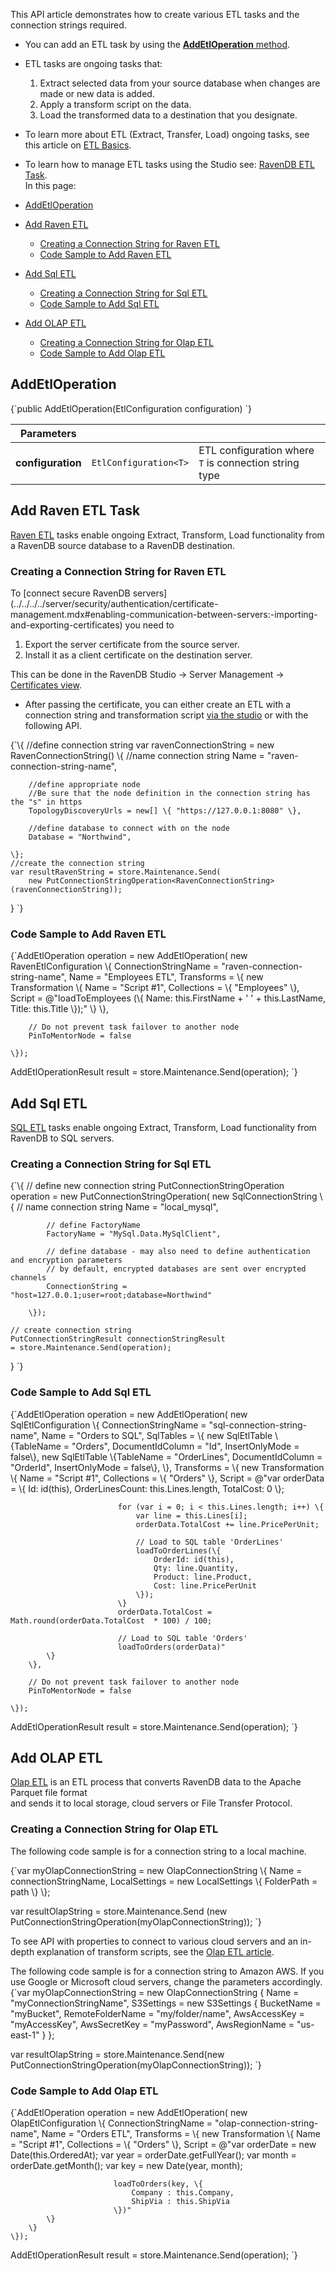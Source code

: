 
This API article demonstrates how to create various ETL tasks and the connection strings required.  

* You can add an ETL task by using the [**AddEtlOperation** method](../../../../client-api/operations/maintenance/etl/add-etl.mdx#addetloperation).  

* ETL tasks are ongoing tasks that:
  1. Extract selected data from your source database when changes are made or new data is added.
  2. Apply a transform script on the data.
  3. Load the transformed data to a destination that you designate.  

* To learn more about ETL (Extract, Transfer, Load) ongoing tasks, see this article on [ETL Basics](../../../../server/ongoing-tasks/etl/basics.mdx).  

* To learn how to manage ETL tasks using the Studio see: [RavenDB ETL Task](../../../../studio/database/tasks/ongoing-tasks/ravendb-etl-task.mdx).  
In this page:

* [AddEtlOperation](../../../../client-api/operations/maintenance/etl/add-etl.mdx#addetloperation)  
* [Add Raven ETL](../../../../client-api/operations/maintenance/etl/add-etl.mdx#add-raven-etl)  
    * [Creating a Connection String for Raven ETL](../../../../client-api/operations/maintenance/etl/add-etl.mdx#creating-a-connection-string-for-raven-etl)  
    * [Code Sample to Add Raven ETL](../../../../client-api/operations/maintenance/etl/add-etl.mdx#code-sample-to-add-raven-etl)  

* [Add Sql ETL](../../../../client-api/operations/maintenance/etl/add-etl.mdx#add-sql-etl)  
    * [Creating a Connection String for Sql ETL](../../../../client-api/operations/maintenance/etl/add-etl.mdx#creating-a-connection-string-for-sql-etl)  
    * [Code Sample to Add Sql ETL](../../../../client-api/operations/maintenance/etl/add-etl.mdx#code-sample-to-add-sql-etl)  

* [Add OLAP ETL](../../../../client-api/operations/maintenance/etl/add-etl.mdx#add-olap-etl)  
    * [Creating a Connection String for Olap ETL](../../../../client-api/operations/maintenance/etl/add-etl.mdx#creating-a-connection-string-for-olap-etl)  
    * [Code Sample to Add Olap ETL](../../../../client-api/operations/maintenance/etl/add-etl.mdx#code-sample-to-add-olap-etl)  



## AddEtlOperation

<TabItem value="add_etl_operation" label="add_etl_operation">
<CodeBlock language="csharp">
{`public AddEtlOperation(EtlConfiguration<T> configuration)
`}
</CodeBlock>
</TabItem>

| Parameters | | |
| ------------- | ----- | ---- |
| **configuration** | `EtlConfiguration<T>` | ETL configuration where `T` is connection string type |



## Add Raven ETL Task

[Raven ETL](../../../../server/ongoing-tasks/etl/raven.mdx) tasks enable ongoing Extract, Transform, Load functionality from a RavenDB source database to a RavenDB destination.  

### Creating a Connection String for Raven ETL

<Admonition type="note" title="Secure servers" id="secure-servers" href="#secure-servers">
 To [connect secure RavenDB servers](../../../../server/security/authentication/certificate-management.mdx#enabling-communication-between-servers:-importing-and-exporting-certificates) 
 you need to 

  1. Export the server certificate from the source server. 
  2. Install it as a client certificate on the destination server.  

 This can be done in the RavenDB Studio -&gt; Server Management -&gt; [Certificates view](../../../../server/security/authentication/certificate-management.mdx#studio-certificates-management-view).
</Admonition>

* After passing the certificate, you can either create an ETL with a connection string and transformation script [via the studio](../../../../studio/database/tasks/ongoing-tasks/ravendb-etl-task.mdx) 
  or with the following API.  
  
<TabItem value="raven_etl_connection_string" label="raven_etl_connection_string">
<CodeBlock language="csharp">
{`\{
    //define connection string
    var ravenConnectionString = new RavenConnectionString()
    \{
        //name connection string
        Name = "raven-connection-string-name",

        //define appropriate node
        //Be sure that the node definition in the connection string has the "s" in https
        TopologyDiscoveryUrls = new[] \{ "https://127.0.0.1:8080" \},

        //define database to connect with on the node
        Database = "Northwind",

    \};
    //create the connection string
    var resultRavenString = store.Maintenance.Send(
        new PutConnectionStringOperation<RavenConnectionString>(ravenConnectionString));
\}
`}
</CodeBlock>
</TabItem>

### Code Sample to Add Raven ETL

<TabItem value="add_raven_etl" label="add_raven_etl">
<CodeBlock language="csharp">
{`AddEtlOperation<RavenConnectionString> operation = new AddEtlOperation<RavenConnectionString>(
    new RavenEtlConfiguration
    \{
        ConnectionStringName = "raven-connection-string-name",
        Name = "Employees ETL",
        Transforms =
        \{
            new Transformation
            \{
                Name = "Script #1",
                Collections =
                \{
                    "Employees"
                \},
                Script = @"loadToEmployees (\{
                        Name: this.FirstName + ' ' + this.LastName,
                        Title: this.Title
                \});"
            \}
        \},

        // Do not prevent task failover to another node
        PinToMentorNode = false

    \});

AddEtlOperationResult result = store.Maintenance.Send(operation);
`}
</CodeBlock>
</TabItem>





## Add Sql ETL

[SQL ETL](../../../../server/ongoing-tasks/etl/sql.mdx) tasks enable ongoing Extract, Transform, Load functionality from RavenDB to SQL servers. 

### Creating a Connection String for Sql ETL

<TabItem value="sql_etl_connection_string" label="sql_etl_connection_string">
<CodeBlock language="csharp">
{`\{
    // define new connection string
    PutConnectionStringOperation<SqlConnectionString> operation
    = new PutConnectionStringOperation<SqlConnectionString>(
        new SqlConnectionString
        \{
            // name connection string
            Name = "local_mysql",

            // define FactoryName
            FactoryName = "MySql.Data.MySqlClient",

            // define database - may also need to define authentication and encryption parameters
            // by default, encrypted databases are sent over encrypted channels
            ConnectionString = "host=127.0.0.1;user=root;database=Northwind"

        \});

    // create connection string
    PutConnectionStringResult connectionStringResult
    = store.Maintenance.Send(operation);

\}
`}
</CodeBlock>
</TabItem>

### Code Sample to Add Sql ETL

<TabItem value="add_sql_etl" label="add_sql_etl">
<CodeBlock language="csharp">
{`AddEtlOperation<SqlConnectionString> operation = new AddEtlOperation<SqlConnectionString>(
    new SqlEtlConfiguration
    \{
        ConnectionStringName = "sql-connection-string-name",
        Name = "Orders to SQL",
        SqlTables = \{
            new SqlEtlTable \{TableName = "Orders", DocumentIdColumn = "Id", InsertOnlyMode = false\},
            new SqlEtlTable \{TableName = "OrderLines", DocumentIdColumn = "OrderId", InsertOnlyMode = false\},
        \},
        Transforms =
        \{
            new Transformation
            \{
                Name = "Script #1",
                Collections =
                \{
                    "Orders"
                \},
                Script = @"var orderData = \{
                                Id: id(this),
                                OrderLinesCount: this.Lines.length,
                                TotalCost: 0
                            \};

                            for (var i = 0; i < this.Lines.length; i++) \{
                                var line = this.Lines[i];
                                orderData.TotalCost += line.PricePerUnit;
                                
                                // Load to SQL table 'OrderLines'
                                loadToOrderLines(\{
                                    OrderId: id(this),
                                    Qty: line.Quantity,
                                    Product: line.Product,
                                    Cost: line.PricePerUnit
                                \});
                            \}
                            orderData.TotalCost = Math.round(orderData.TotalCost  * 100) / 100;

                            // Load to SQL table 'Orders'
                            loadToOrders(orderData)"
            \}
        \},

        // Do not prevent task failover to another node
        PinToMentorNode = false

    \});

AddEtlOperationResult result = store.Maintenance.Send(operation);
`}
</CodeBlock>
</TabItem>





## Add OLAP ETL

[Olap ETL](../../../../studio/database/tasks/ongoing-tasks/olap-etl-task.mdx) is an ETL process that converts RavenDB data to the Apache Parquet file format  
and sends it to local storage, cloud servers or File Transfer Protocol.

### Creating a Connection String for Olap ETL

The following code sample is for a connection string to a local machine.  
  
<TabItem value="olap_Etl_Connection_String" label="olap_Etl_Connection_String">
<CodeBlock language="csharp">
{`var myOlapConnectionString = new OlapConnectionString
\{
    Name = connectionStringName,
    LocalSettings = new LocalSettings
    \{
        FolderPath = path
    \}
\};

var resultOlapString = store.Maintenance.Send
    (new PutConnectionStringOperation<OlapConnectionString>(myOlapConnectionString));
`}
</CodeBlock>
</TabItem>
  
To see API with properties to connect to various cloud servers and an in-depth explanation of transform scripts, see the [Olap ETL article](../../../../server/ongoing-tasks/etl/olap.mdx#section-1).  
  
The following code sample is for a connection string to Amazon AWS. If you use Google or Microsoft cloud servers, change the parameters accordingly.   
<TabItem value="olap_Etl_AWS_connection_string" label="olap_Etl_AWS_connection_string">
<CodeBlock language="csharp">
{`var myOlapConnectionString = new OlapConnectionString
\{
    Name = "myConnectionStringName",
    S3Settings = new S3Settings
    \{
        BucketName = "myBucket",
        RemoteFolderName = "my/folder/name",
        AwsAccessKey = "myAccessKey",
        AwsSecretKey = "myPassword",
        AwsRegionName = "us-east-1"
    \}
\};

var resultOlapString = store.Maintenance.Send(new PutConnectionStringOperation<OlapConnectionString>(myOlapConnectionString));
`}
</CodeBlock>
</TabItem>

### Code Sample to Add Olap ETL

<TabItem value="add_olap_etl" label="add_olap_etl">
<CodeBlock language="csharp">
{`AddEtlOperation<OlapConnectionString> operation = new AddEtlOperation<OlapConnectionString>(
    new OlapEtlConfiguration
    \{
        ConnectionStringName = "olap-connection-string-name",
        Name = "Orders ETL",
        Transforms =
        \{
            new Transformation
            \{
                Name = "Script #1",
                Collections =
                \{
                    "Orders"
                \},
                Script = @"var orderDate = new Date(this.OrderedAt);
                           var year = orderDate.getFullYear();
                           var month = orderDate.getMonth();
                           var key = new Date(year, month);

                           loadToOrders(key, \{
                               Company : this.Company,
                               ShipVia : this.ShipVia
                           \})"
            \}
        \}
    \});

AddEtlOperationResult result = store.Maintenance.Send(operation);
`}
</CodeBlock>
</TabItem>




